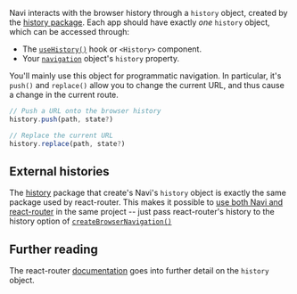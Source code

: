 
Navi interacts with the browser history through a `history` object, created by the [history package](https://www.npmjs.com/package/history). Each app should have exactly *one* `history` object, which can be accessed through:

- The [`useHistory()`](../react-components-hooks/#usehistory) hook or `<History>` component.
- Your [`navigation`](../navigation/) object's `history` property.

You'll mainly use this object for programmatic navigation. In particular, it's `push()` and `replace()` allow you to change the current URL, and thus cause a change in the current route.

```js
// Push a URL onto the browser history
history.push(path, state?)

// Replace the current URL
history.replace(path, state?)
```


## External histories

The [history](https://npmjs.com/package/history) package that create's Navi's `history` object is exactly the same package used by react-router. This makes it possible to [use both Navi and react-router](../../integrations/react-router) in the same project -- just pass react-router's history to the history option of [`createBrowserNavigation()`](../navigation/#createbrowsernavigation)


## Further reading

The react-router [documentation](https://reacttraining.com/react-router/core/api/history) goes into further detail on the `history` object.